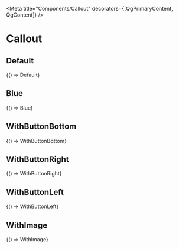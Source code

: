 


<Meta title="Components/Callout" decorators={[QgPrimaryContent, QgContent]} />

# Callout

## Default

<Canvas sourceState="shown">
  <Story name="Default" parameters={getDecoratedParameters(Default)}>{() => Default}</Story>
</Canvas>

## Blue

<Canvas sourceState="shown">
  <Story name="Blue" parameters={getDecoratedParameters(Blue)}>{() => Blue}</Story>
</Canvas>

## WithButtonBottom

<Canvas sourceState="shown">
  <Story name="WithButtonBottom" parameters={getDecoratedParameters(WithButtonBottom)}>{() => WithButtonBottom}</Story>
</Canvas>

## WithButtonRight

<Canvas sourceState="shown">
  <Story name="WithButtonRight" parameters={getDecoratedParameters(WithButtonRight)}>{() => WithButtonRight}</Story>
</Canvas>

## WithButtonLeft

<Canvas sourceState="shown">
  <Story name="WithButtonLeft" parameters={getDecoratedParameters(WithButtonLeft)}>{() => WithButtonLeft}</Story>
</Canvas>


## WithImage

<Canvas sourceState="shown">
  <Story name="WithImage" parameters={getDecoratedParameters(WithImage)}>{() => WithImage}</Story>
</Canvas>
